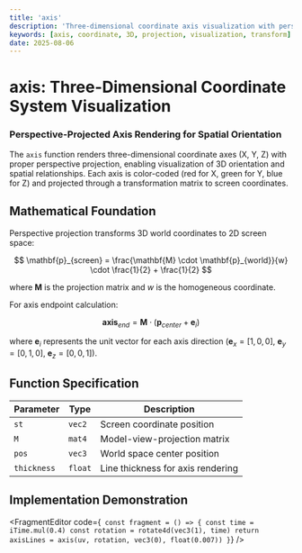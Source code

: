 ```yaml
---
title: 'axis'
description: 'Three-dimensional coordinate axis visualization with perspective projection'
keywords: [axis, coordinate, 3D, projection, visualization, transform]
date: 2025-08-06
---
```



# axis: Three-Dimensional Coordinate System Visualization

### Perspective-Projected Axis Rendering for Spatial Orientation

The `axis` function renders three-dimensional coordinate axes (X, Y, Z) with proper perspective projection, enabling visualization of 3D orientation and spatial relationships. Each axis is color-coded (red for X, green for Y, blue for Z) and projected through a transformation matrix to screen coordinates.

## Mathematical Foundation

Perspective projection transforms 3D world coordinates to 2D screen space:

$$
\mathbf{p}_{screen} = \frac{\mathbf{M} \cdot \mathbf{p}_{world}}{w} \cdot \frac{1}{2} + \frac{1}{2}
$$

where $\mathbf{M}$ is the projection matrix and $w$ is the homogeneous coordinate.

For axis endpoint calculation:

$$
\mathbf{axis}_{end} = \mathbf{M} \cdot (\mathbf{p}_{center} + \mathbf{e}_i)
$$

where $\mathbf{e}_i$ represents the unit vector for each axis direction ($\mathbf{e}_x = [1,0,0]$, $\mathbf{e}_y = [0,1,0]$, $\mathbf{e}_z = [0,0,1]$).

## Function Specification

| Parameter   | Type    | Description                       |
| ----------- | ------- | --------------------------------- |
| `st`        | `vec2`  | Screen coordinate position        |
| `M`         | `mat4`  | Model-view-projection matrix      |
| `pos`       | `vec3`  | World space center position       |
| `thickness` | `float` | Line thickness for axis rendering |

## Implementation Demonstration

<FragmentEditor
        code={`
const fragment = () => {
        const time = iTime.mul(0.4)
        const rotation = rotate4d(vec3(1), time)
        return axisLines = axis(uv, rotation, vec3(0), float(0.007))
}`}
/>
